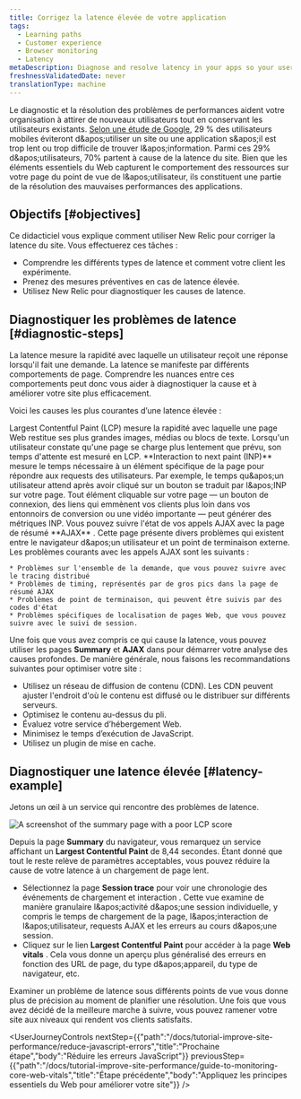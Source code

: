 ```yaml
---
title: Corrigez la latence élevée de votre application
tags:
  - Learning paths
  - Customer experience
  - Browser monitoring
  - Latency
metaDescription: Diagnose and resolve latency in your apps so your users get the most out of their site experience.
freshnessValidatedDate: never
translationType: machine
---
```


Le diagnostic et la résolution des problèmes de performances aident votre organisation à attirer de nouveaux utilisateurs tout en conservant les utilisateurs existants. [Selon une étude de Google](https://think.storage.googleapis.com/images/micromoments-guide-to-winning-shift-to-mobile-download.pdf), 29 % des utilisateurs mobiles éviteront d&amp;apos;utiliser un site ou une application s&amp;apos;il est trop lent ou trop difficile de trouver l&amp;apos;information. Parmi ces 29% d&amp;apos;utilisateurs, 70% partent à cause de la latence du site. Bien que les éléments essentiels du Web capturent le comportement des ressources sur votre page du point de vue de l&amp;apos;utilisateur, ils constituent une partie de la résolution des mauvaises performances des applications.

## Objectifs [#objectives]

Ce didacticiel vous explique comment utiliser New Relic pour corriger la latence du site. Vous effectuerez ces tâches :

* Comprendre les différents types de latence et comment votre client les expérimente.
* Prenez des mesures préventives en cas de latence élevée.
* Utilisez New Relic pour diagnostiquer les causes de latence.

## Diagnostiquer les problèmes de latence [#diagnostic-steps]

La latence mesure la rapidité avec laquelle un utilisateur reçoit une réponse lorsqu'il fait une demande. La latence se manifeste par différents comportements de page. Comprendre les nuances entre ces comportements peut donc vous aider à diagnostiquer la cause et à améliorer votre site plus efficacement.

Voici les causes les plus courantes d’une latence élevée :

<CollapserGroup>
  <Collapser className="freq-link" id="Slow page load" title="Chargement lent de la page">
    Largest Contentful Paint (LCP) mesure la rapidité avec laquelle une page Web restitue ses plus grandes images, médias ou blocs de texte. Lorsqu'un utilisateur constate qu'une page se charge plus lentement que prévu, son temps d'attente est mesuré en LCP.
  </Collapser>

  <Collapser className="freq-link" id="Page non-interactivity" title="Page non-interactive">
    <DNT>**Interaction to next paint (INP)**</DNT> mesure le temps nécessaire à un élément spécifique de la page pour répondre aux requests des utilisateurs. Par exemple, le temps qu&amp;apos;un utilisateur attend après avoir cliqué sur un bouton se traduit par l&amp;apos;INP sur votre page. Tout élément cliquable sur votre page — un bouton de connexion, des liens qui emmènent vos clients plus loin dans vos entonnoirs de conversion ou une vidéo importante — peut générer des métriques INP.
  </Collapser>

  <Collapser className="freq-link" id="Slow ajax" title="requestsAJAX lentes">
    Vous pouvez suivre l'état de vos appels AJAX avec la page de résumé <DNT>**AJAX**</DNT> . Cette page présente divers problèmes qui existent entre le navigateur d&amp;apos;un utilisateur et un point de terminaison externe. Les problèmes courants avec les appels AJAX sont les suivants :

    * Problèmes sur l'ensemble de la demande, que vous pouvez suivre avec le tracing distribué
    * Problèmes de timing, représentés par de gros pics dans la page de résumé AJAX
    * Problèmes de point de terminaison, qui peuvent être suivis par des codes d'état
    * Problèmes spécifiques de localisation de pages Web, que vous pouvez suivre avec le suivi de session.
  </Collapser>
</CollapserGroup>

Une fois que vous avez compris ce qui cause la latence, vous pouvez utiliser les pages <DNT>**Summary**</DNT> et <DNT>**AJAX**</DNT> dans <InlinePopover type="browser" />pour démarrer votre analyse des causes profondes. De manière générale, nous faisons les recommandations suivantes pour optimiser votre site :

* Utilisez un réseau de diffusion de contenu (CDN). Les CDN peuvent ajuster l'endroit d'où le contenu est diffusé ou le distribuer sur différents serveurs.
* Optimisez le contenu au-dessus du pli.
* Évaluez votre service d’hébergement Web.
* Minimisez le temps d’exécution de JavaScript.
* Utilisez un plugin de mise en cache.

## Diagnostiquer une latence élevée [#latency-example]

Jetons un œil à un service qui rencontre des problèmes de latence.

<img alt="A screenshot of the summary page with a poor LCP score" title="Abnormal LCP score" src="/images/browser_screenshot-crop_LCP-abnormal.webp" />

Depuis la page <DNT>**Summary**</DNT> du navigateur, vous remarquez un service affichant un <DNT>**Largest Contentful Paint**</DNT> de 8,44 secondes. Étant donné que tout le reste relève de paramètres acceptables, vous pouvez réduire la cause de votre latence à un chargement de page lent.

* Sélectionnez la page <DNT>**Session trace**</DNT> pour voir une chronologie des événements de chargement et interaction . Cette vue examine de manière granulaire l&amp;apos;activité d&amp;apos;une session individuelle, y compris le temps de chargement de la page, l&amp;apos;interaction de l&amp;apos;utilisateur, requests AJAX et les erreurs au cours d&amp;apos;une session.
* Cliquez sur le lien <DNT>**Largest Contentful Paint**</DNT> pour accéder à la page <DNT>**Web vitals**</DNT> . Cela vous donne un aperçu plus généralisé des erreurs en fonction des URL de page, du type d&amp;apos;appareil, du type de navigateur, etc.

Examiner un problème de latence sous différents points de vue vous donne plus de précision au moment de planifier une résolution. Une fois que vous avez décidé de la meilleure marche à suivre, vous pouvez ramener votre site aux niveaux qui rendent vos clients satisfaits.

<UserJourneyControls nextStep={{"path":"/docs/tutorial-improve-site-performance/reduce-javascript-errors","title":"Prochaine étape","body":"Réduire les erreurs JavaScript"}} previousStep={{"path":"/docs/tutorial-improve-site-performance/guide-to-monitoring-core-web-vitals","title":"Étape précédente","body":"Appliquez les principes essentiels du Web pour améliorer votre site"}} />